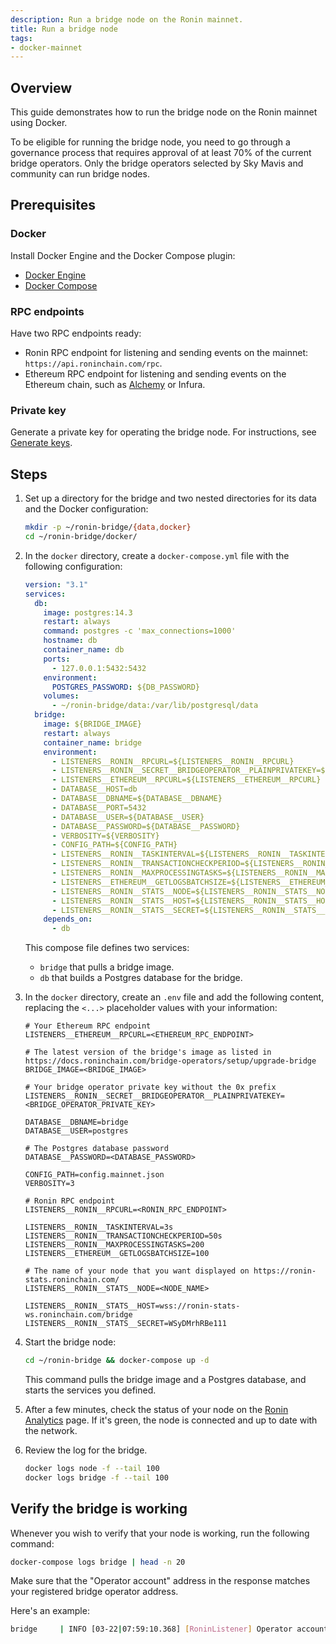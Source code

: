 ```yaml
---
description: Run a bridge node on the Ronin mainnet.
title: Run a bridge node
tags:
- docker-mainnet
---
```


## Overview

This guide demonstrates how to run the bridge node on the Ronin mainnet using Docker.

To be eligible for running the bridge node, you need to go through a governance process that requires approval of at least 70% of the current bridge operators.
Only the bridge operators selected by Sky Mavis and community can run bridge nodes.

## Prerequisites

### Docker

Install Docker Engine and the Docker Compose plugin:

* [Docker Engine](https://docs.docker.com/engine/)
* [Docker Compose](https://docs.docker.com/compose/)

### RPC endpoints

Have two RPC endpoints ready:

* Ronin RPC endpoint for listening and sending events on the mainnet: `https://api.roninchain.com/rpc`.
* Ethereum RPC endpoint for listening and sending events on the Ethereum chain, such as [Alchemy](https://www.alchemy.com/overviews/private-rpc-endpoint) or Infura.

### Private key

Generate a private key for operating the bridge node. For instructions, see [Generate keys](../../validators/setup/generate-keys.mdx).

## Steps

1. Set up a directory for the bridge and two nested directories for its data and the Docker configuration:

   ```bash
   mkdir -p ~/ronin-bridge/{data,docker}
   cd ~/ronin-bridge/docker/
   ```

2. In the `docker` directory, create a `docker-compose.yml` file with the following configuration:

   ```yaml
   version: "3.1"
   services:
     db:
       image: postgres:14.3
       restart: always
       command: postgres -c 'max_connections=1000'
       hostname: db
       container_name: db
       ports:
         - 127.0.0.1:5432:5432
       environment:
         POSTGRES_PASSWORD: ${DB_PASSWORD}
       volumes:
         - ~/ronin-bridge/data:/var/lib/postgresql/data
     bridge:
       image: ${BRIDGE_IMAGE}
       restart: always
       container_name: bridge
       environment:
         - LISTENERS__RONIN__RPCURL=${LISTENERS__RONIN__RPCURL}
         - LISTENERS__RONIN__SECRET__BRIDGEOPERATOR__PLAINPRIVATEKEY=${LISTENERS__RONIN__SECRET__BRIDGEOPERATOR__PLAINPRIVATEKEY}
         - LISTENERS__ETHEREUM__RPCURL=${LISTENERS__ETHEREUM__RPCURL}
         - DATABASE__HOST=db
         - DATABASE__DBNAME=${DATABASE__DBNAME}
         - DATABASE__PORT=5432
         - DATABASE__USER=${DATABASE__USER}
         - DATABASE__PASSWORD=${DATABASE__PASSWORD}
         - VERBOSITY=${VERBOSITY}
         - CONFIG_PATH=${CONFIG_PATH}
         - LISTENERS__RONIN__TASKINTERVAL=${LISTENERS__RONIN__TASKINTERVAL}
         - LISTENERS__RONIN__TRANSACTIONCHECKPERIOD=${LISTENERS__RONIN__TRANSACTIONCHECKPERIOD}
         - LISTENERS__RONIN__MAXPROCESSINGTASKS=${LISTENERS__RONIN__MAXPROCESSINGTASKS}
         - LISTENERS__ETHEREUM__GETLOGSBATCHSIZE=${LISTENERS__ETHEREUM__GETLOGSBATCHSIZE}
         - LISTENERS__RONIN__STATS__NODE=${LISTENERS__RONIN__STATS__NODE}
         - LISTENERS__RONIN__STATS__HOST=${LISTENERS__RONIN__STATS__HOST}
         - LISTENERS__RONIN__STATS__SECRET=${LISTENERS__RONIN__STATS__SECRET}
       depends_on:
         - db
   ```

   This compose file defines two services:

     * `bridge` that pulls a bridge image.
     * `db` that builds a Postgres database for the bridge.

3. In the `docker` directory, create an `.env` file and add the following content, replacing the `<...>` placeholder values with your information:

   ```text
   # Your Ethereum RPC endpoint
   LISTENERS__ETHEREUM__RPCURL=<ETHEREUM_RPC_ENDPOINT>
 
   # The latest version of the bridge's image as listed in https://docs.roninchain.com/bridge-operators/setup/upgrade-bridge
   BRIDGE_IMAGE=<BRIDGE_IMAGE>
 
   # Your bridge operator private key without the 0x prefix
   LISTENERS__RONIN__SECRET__BRIDGEOPERATOR__PLAINPRIVATEKEY=<BRIDGE_OPERATOR_PRIVATE_KEY>
 
   DATABASE__DBNAME=bridge
   DATABASE__USER=postgres
 
   # The Postgres database password
   DATABASE__PASSWORD=<DATABASE_PASSWORD>
 
   CONFIG_PATH=config.mainnet.json
   VERBOSITY=3

   # Ronin RPC endpoint
   LISTENERS__RONIN__RPCURL=<RONIN_RPC_ENDPOINT>
 
   LISTENERS__RONIN__TASKINTERVAL=3s
   LISTENERS__RONIN__TRANSACTIONCHECKPERIOD=50s
   LISTENERS__RONIN__MAXPROCESSINGTASKS=200
   LISTENERS__ETHEREUM__GETLOGSBATCHSIZE=100
 
   # The name of your node that you want displayed on https://ronin-stats.roninchain.com/
   LISTENERS__RONIN__STATS__NODE=<NODE_NAME>
   
   LISTENERS__RONIN__STATS__HOST=wss://ronin-stats-ws.roninchain.com/bridge
   LISTENERS__RONIN__STATS__SECRET=WSyDMrhRBe111
   ```

4. Start the bridge node:

   ```bash
   cd ~/ronin-bridge && docker-compose up -d
   ```

   This command pulls the bridge image and a Postgres database, and starts the services you defined.

5. After a few minutes, check the status of your node on the [Ronin Analytics](https://ronin-stats.roninchain.com/) page. If it's green, the node is connected and up to date with the network.
6. Review the log for the bridge.

   ```bash
   docker logs node -f --tail 100
   docker logs bridge -f --tail 100
   ```

## Verify the bridge is working

Whenever you wish to verify that your node is working, run the following command:

```bash
docker-compose logs bridge | head -n 20
```

Make sure that the "Operator account" address in the response matches your registered
bridge operator address.

Here's an example:

```bash
bridge     | INFO [03-22|07:59:10.368] [RoninListener] Operator account         address=0x2e82D2b56f858f79DeeF11B160bFC4631873da2B
```
